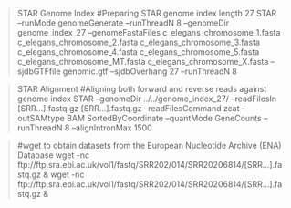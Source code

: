 > STAR Genome Index #Preparing STAR genome index length 27
STAR --runMode genomeGenerate --runThreadN 8 --genomeDir genome_index_27 --genomeFastaFiles c_elegans_chromosome_1.fasta c_elegans_chromosome_2.fasta c_elegans_chromosome_3.fasta c_elegans_chromosome_4.fasta c_elegans_chromosome_5.fasta c_elegans_chromosome_MT.fasta c_elegans_chromosome_X.fasta  --sjdbGTFfile  genomic.gtf --sjdbOverhang 27 --runThreadN 8

> STAR Alignment #Aligning both forward and reverse reads against genome index
STAR --genomeDir ../../genome_index_27/ --readFilesIn [SRR...].fastq.gz [SRR...].fastq.gz --readFilesCommand zcat --outSAMtype BAM SortedByCoordinate --quantMode GeneCounts --runThreadN 8 --alignIntronMax 1500

> #wget to obtain datasets from the European Nucleotide Archive (ENA) Database
wget -nc ftp://ftp.sra.ebi.ac.uk/vol1/fastq/SRR202/014/SRR20206814/[SRR...].fastq.gz &
wget -nc ftp://ftp.sra.ebi.ac.uk/vol1/fastq/SRR202/014/SRR20206814/[SRR...].fastq.gz &
